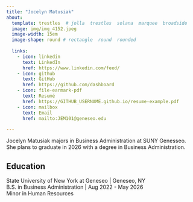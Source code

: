 ```yaml
---
title: "Jocelyn Matusiak"
about:
  template: trestles  # jolla  trestles  solana  marquee  broadside
  image: img/img_4152.jpeg
  image-width: 15em
  image-shape: round # rectangle  round  rounded
  
  links:
    - icon: linkedin
      text: LinkedIn
      href: https://www.linkedin.com/feed/
    - icon: github
      text: GitHub
      href: https://github.com/dashboard
    - icon: file-earmark-pdf
      text: Resumé
      href: https://GITHUB_USERNAME.github.io/resume-example.pdf
    - icon: mailbox
      text: Email
      href: mailto:JEM101@geneseo.edu

---
```



Jocelyn Matusiak majors in Business Administration at SUNY Genesseo. She plans to graduate in 2026 with a degree in Business Administration.

## Education

State University of New York at Geneseo | Geneseo, NY <br>
B.S. in Business Administration | Aug 2022 - May 2026 <br>
Minor in Human Resources 




